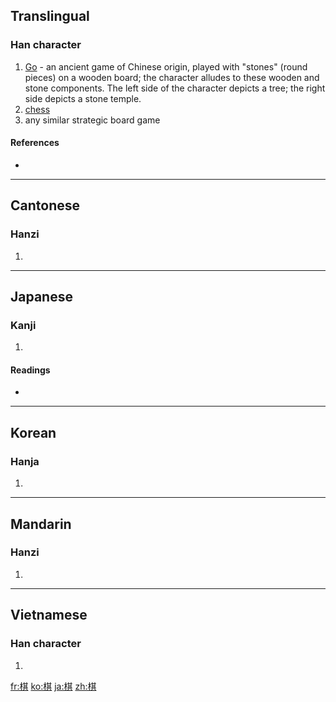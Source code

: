 ==Translingual==

===Han character===
{{Han char|rn=75|rad=木|as=08|sn=12|four=4498<sub>1</sub>|canj=木廿一金 (DTMC)|ids=⿰[[木]][[其]]}}

#[[Go]] - an ancient game of Chinese origin, played with "stones" (round pieces) on a wooden board; the character alludes to these wooden and stone components. The left side of the character depicts a tree; the right side depicts a stone temple.
#[[chess]]
# any similar strategic board game

====References====
* {{Han ref|kx=0532.030|dkj=14922|dj=0920.110|hdz=21224.040|uh=68CB|ud=26827|bh=B4D1|bd=46289}}

----

==Cantonese==

===Hanzi===
{{yue-hanzi|jyut=|y=kei4}}

# {{defn|Cantonese|sort=木08}}

----

==Japanese==

===Kanji===
{{ja-kanji|grade=c|rs=木08}}

# {{defn|Japanese|sort=木08}}

====Readings====
* {{ja-readings|on=[[き]] (ki), [[ぎ]] (gi)|kun=[[ご]] (go)}}

----

==Korean==

===Hanja===
{{ko-hanja|hangeul=기|eumhun=|rv=gi|mr=ki|y=ki}}

# {{defn|Korean|sort=木08}}

----

==Mandarin==

===Hanzi===
{{cmn-hanzi|pin=[[qí]] ([[qi2]])|wg=ch'i<sup>2</sup>}}

# {{defn|Mandarin|sort=木08}}

----

==Vietnamese==

===Han character===
{{vi-hantu|[[kỳ]], [[cời]], [[cờ]], [[cơi]], [[kè]], [[kì]]|rs=木08}}

# {{defn|Vietnamese|sort=木08}}

[[fr:棋]]
[[ko:棋]]
[[ja:棋]]
[[zh:棋]]